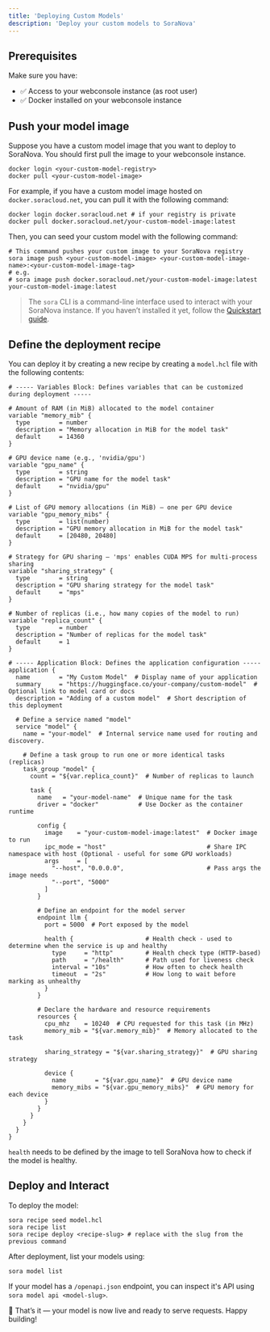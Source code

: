 ```yaml
---
title: 'Deploying Custom Models'
description: 'Deploy your custom models to SoraNova'
---
```


## Prerequisites
Make sure you have:
- ✅ Access to your webconsole instance (as root user)
- ✅ Docker installed on your webconsole instance

## Push your model image

Suppose you have a custom model image that you want to deploy to SoraNova. You should first pull the image to your webconsole instance.

```shell
docker login <your-custom-model-registry>
docker pull <your-custom-model-image>
```

For example, if you have a custom model image hosted on `docker.soracloud.net`, you can pull it with the following command:

```shell
docker login docker.soracloud.net # if your registry is private
docker pull docker.soracloud.net/your-custom-model-image:latest
```

Then, you can seed your custom model with the following command:

```shell
# This command pushes your custom image to your SoraNova registry
sora image push <your-custom-model-image> <your-custom-model-image-name>:<your-custom-model-image-tag>
# e.g.
# sora image push docker.soracloud.net/your-custom-model-image:latest your-custom-model-image:latest
```

> The `sora` CLI is a command-line interface used to interact with your SoraNova instance. If you haven’t installed it yet, follow the [Quickstart guide](/quickstart).


## Define the deployment recipe

You can deploy it by creating a new recipe by creating a `model.hcl` file with the following contents:

```hcl
# ----- Variables Block: Defines variables that can be customized during deployment -----

# Amount of RAM (in MiB) allocated to the model container
variable "memory_mib" {
  type        = number
  description = "Memory allocation in MiB for the model task"
  default     = 14360
}

# GPU device name (e.g., 'nvidia/gpu')
variable "gpu_name" {
  type        = string
  description = "GPU name for the model task"
  default     = "nvidia/gpu"
}

# List of GPU memory allocations (in MiB) — one per GPU device
variable "gpu_memory_mibs" {
  type        = list(number)
  description = "GPU memory allocation in MiB for the model task"
  default     = [20480, 20480]
}

# Strategy for GPU sharing — 'mps' enables CUDA MPS for multi-process sharing
variable "sharing_strategy" {
  type        = string
  description = "GPU sharing strategy for the model task"
  default     = "mps"
}

# Number of replicas (i.e., how many copies of the model to run)
variable "replica_count" {
  type        = number
  description = "Number of replicas for the model task"
  default     = 1
}

# ----- Application Block: Defines the application configuration -----
application {
  name        = "My Custom Model"  # Display name of your application
  summary     = "https://huggingface.co/your-company/custom-model"  # Optional link to model card or docs
  description = "Adding of a custom model"  # Short description of this deployment

  # Define a service named "model"
  service "model" {
    name = "your-model"  # Internal service name used for routing and discovery.

    # Define a task group to run one or more identical tasks (replicas)
    task_group "model" {
      count = "${var.replica_count}"  # Number of replicas to launch

      task {
        name   = "your-model-name"  # Unique name for the task
        driver = "docker"           # Use Docker as the container runtime

        config {
          image    = "your-custom-model-image:latest"  # Docker image to run
          ipc_mode = "host"                            # Share IPC namespace with host (Optional - useful for some GPU workloads)
          args     = [
            "--host", "0.0.0.0",                       # Pass args the image needs
            "--port", "5000"
          ]
        }

        # Define an endpoint for the model server
        endpoint llm {
          port = 5000  # Port exposed by the model

          health {                    # Health check - used to determine when the service is up and healthy
            type     = "http"         # Health check type (HTTP-based)
            path     = "/health"      # Path used for liveness check
            interval = "10s"          # How often to check health
            timeout  = "2s"           # How long to wait before marking as unhealthy
          }
        }

        # Declare the hardware and resource requirements
        resources {
          cpu_mhz    = 10240  # CPU requested for this task (in MHz)
          memory_mib = "${var.memory_mib}"  # Memory allocated to the task

          sharing_strategy = "${var.sharing_strategy}"  # GPU sharing strategy

          device {
            name        = "${var.gpu_name}"  # GPU device name
            memory_mibs = "${var.gpu_memory_mibs}"  # GPU memory for each device
          }
        }
      }
    }
  }
}

```
<Note>`health` needs to be defined by the image to tell SoraNova how to check if the model is healthy.</Note>

## Deploy and Interact

To deploy the model:

```shell
sora recipe seed model.hcl
sora recipe list
sora recipe deploy <recipe-slug> # replace with the slug from the previous command
```

After deployment, list your models using:

```shell
sora model list
```

<Note>If your model has a `/openapi.json` endpoint, you can inspect it's API using `sora model api <model-slug>`.</Note>

🎉 That’s it — your model is now live and ready to serve requests. Happy building!